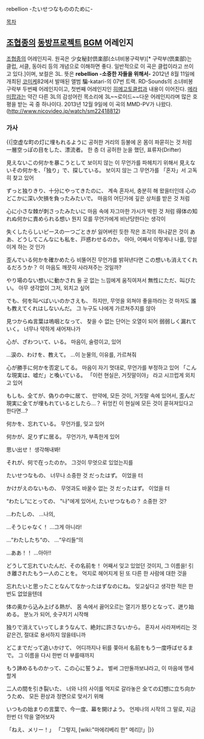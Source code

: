 rebellion -たいせつなもののために-

[[목차]]
== [[조협종]]의 [[동방프로젝트]] [[BGM]] 어레인지 == 
[[조협종]]의 어레인지곡. 원곡은 少女秘封倶楽部(소녀비봉구락부)[* 구락부(倶楽部)는 클럽, 서클, 동아리 등의 개념으로 이해하면 좋다. 일반적으로 이 곡은 클럽이라고 쓰이고 있다.]이며, 보컬은 3L.
뜻은 '''rebellion -소중한 자들을 위해서-'''
2012년 8월 11일에 개최된 [[코미케]]82에서 발매된 앨범 騙-katari-의 07번 트랙.
RD-Sounds의 소녀비봉구락부 두번째 어레인지이고, 첫번째 어레인지인 [[히메고토클럽]]과 내용이 이어진다.
[[메라미팝]]과는 약간 다른 3L의 감성어린 목소리에 3L~~로이드~~다운 어레인지라며 많은 호평을 받는 곡 중 하나이다.
2013년 12월 9일에 이 곡의 MMD-PV가 나왔다. ([[http://www.nicovideo.jp/watch/sm22418812]])

=== 가사 ===

{{|空虚な町の灯に埋もれるように 
공허한 거리의 등불에 온 몸이 파묻히는 것 처럼
一層空っぽの目をした、漂流者。 
한 층 더 공허한 눈을 했던, 표류자(Drifter)
  
見えないこの何かを暴こうとして 
보이지 않는 이 무언가를 파헤치기 위해서
見えないその何かを、「独り」で、探している。 
보이지 않는 그 무언가를 「혼자」서 고독히 찾고 있어
 
ずっと独りきり、十分にやってきたのに、 
계속 혼자서, 충분히 해 왔을터인데
心のどこかに深い欠損を負ったみたいで。 
마음의 어딘가에 깊은 상처를 받은 것 처럼
 
心に小さな棘が刺さったみたいに 
마음 속에 자그마한 가시가 박힌 것 처럼
得体の知れぬ何かに責められる想い 
뭔지 모를 무언가에게 비난당한다는 생각이
 
失くしたらしいピースの一つごときが 
잃어버린 듯한 작은 조각의 하나같은 것이
ああ、どうしてこんなにも私を、戸惑わせるのか。 
아아, 어째서 이렇게나 나를, 망설이게 하는 것 인가
  
歪んでいる何かを確かめたら 
비뚤어진 무언가를 밝혀낸다면
この想いも消えてくれるだろうか？ 
이 마음도 깨끗히 사라져주는 것일까?
 
やり場のない想いに動かされ 
둘 곳 없는 느낌에게 움직여져서
無性にただ、叫びたい。 
아무 생각없이 그저, 외치고 싶어
 
でも、何を叫べばいいのかさえも、 
하지만, 무엇을 외쳐야 좋을까라는 것 마저도
誰も教えてくれはしないんだ。 
그 누구도 나에게 가르쳐주지를 않아
 
見つからぬ言葉は嗚咽となって、
찾을 수 없는 단어는 오열이 되어
弱弱しく漏れていく。 
너무나 약하게 새어져나가
  
心が、ざわついて、いる。
마음이, 술렁이고, 있어

…涙の、わけを、教えて。 
…이 눈물의, 이유를, 가르쳐줘
 
心が勝手に何かを否定してる。 
마음이 자기 멋대로, 무언가를 부정하고 있어
「こんな現実は、嘘だ」と喚いている。 
「이런 현실은, 거짓말이야」 라고 시끄럽게 외치고 있어
 
もしも、全てが、偽りの中に居て、 
만약에, 모든 것이, 거짓말 속에 있어서,
歪んだ現実に全てが埋もれているとしたら…？ 
뒤엉킨 이 현실에 모든 것이 묻혀져있다고 한다면…?
 
何かを、忘れている。 
무언가를, 잊고 있어
 
何かが、足りずに居る。
무언가가, 부족한게 있어 

思い出せ！ 
생각해내봐!
 
それが、何で在ったのか。 
그것이 무엇으로 있었는지를
 
たいせつなもの、
너무나 소중한 것 
だったはず。 
이었을 터
 
かけがえのないもの、 
무엇과도 바꿀수 없는 것
だったはず。 
이었을 터
 
“わたし”にとっての、 
"나"에게 있어서,
たいせつなもの？ 
소중한 것?
 
…わたしの、 
…나의,
 
…そうじゃなく！ 
…그게 아니라!
 
…“わたしたち“の、 
…“우리들“의

…ああ！！ 
…아아!!
 
どうして忘れていたんだ、その名前を！ 
어째서 잊고 있었던 것이지, 그 이름을!
引き離されたもう一人のことを。 
억지로 헤어지게 된 또 다른 한 사람에 대한 것을
 
忘れたいと思ったことなんてなかったはずなのにね。 
잊고싶다고 생각한 적은 한번도 없었을텐데
 
体の奥から込み上げる熱が、
몸 속에서 끓어오르는 열기가 
怒りとなって、迸り始める。 
분노가 되어, 솟구치기 시작해
 
独りで消えていってしまうなんて、絶対に許さないから。 
혼자서 사라져버리는 것 같은건, 절대로 용서하지 않을테니까

どこまでだって追いかけて、 
어디까지나 뒤를 쫒아서
名前をもう一度呼ばせるまで。 
그 이름을 다시 한번 더 부를때까지

もう諦めるものかって、この心に誓うよ。 
벌써 그만둘까보냐라고, 이 마음에 맹세할게
 
二人の間を引き裂いた、 
너와 나의 사이를 억지로 갈라놓은
全ての幻想に立ち向かうため、 
모든 환상과 정면으로 맞서기 위해

いつもの始まりの言葉で、今一度、幕を開けよう。 
언제나의 시작의 그 말로, 지금 한번 더 막을 열어보자

「ねえ、メリー！」 
「그렇지, [wiki:"마에리베리 한" 메리]!」|}}
